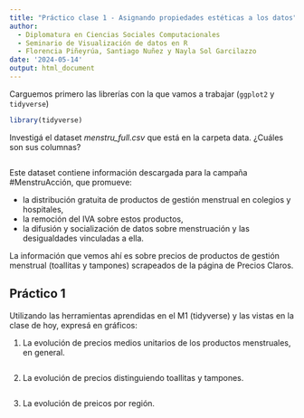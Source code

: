 ---
title: "Práctico clase 1 - Asignando propiedades estéticas a los datos"
author: 
  - Diplomatura en Ciencias Sociales Computacionales
  - Seminario de Visualización de datos en R
  - Florencia Piñeyrúa, Santiago Nuñez y Nayla Sol Garcilazzo
date: '2024-05-14'
output: html_document
---

Carguemos primero las librerías con la que vamos a trabajar (`ggplot2` y `tidyverse`)

```{r}
library(tidyverse)
```

Investigá el dataset *menstru_full.csv* que está en la carpeta data. ¿Cuáles son sus columnas? 

```{r}

```


Este dataset contiene información descargada para la campaña #MenstruAcción, que promueve:

- la distribución gratuita de productos de gestión menstrual en colegios y hospitales,
- la remoción del IVA sobre estos productos,
- la difusión y socialización de datos sobre menstruación y las desigualdades vinculadas a ella. 

La información que vemos ahí es sobre precios de productos de gestión menstrual (toallitas y tampones) scrapeados de la página de Precios Claros. 

## Práctico 1

Utilizando las herramientas aprendidas en el M1 (tidyverse) y las vistas en la clase de hoy, expresá en gráficos: 

1. La evolución de precios medios unitarios de los productos menstruales, en general. 

```{r}

```


2. La evolución de precios distinguiendo toallitas y tampones.

```{r}

```

3. La evolución de preicos por región. 

```{r}

```

